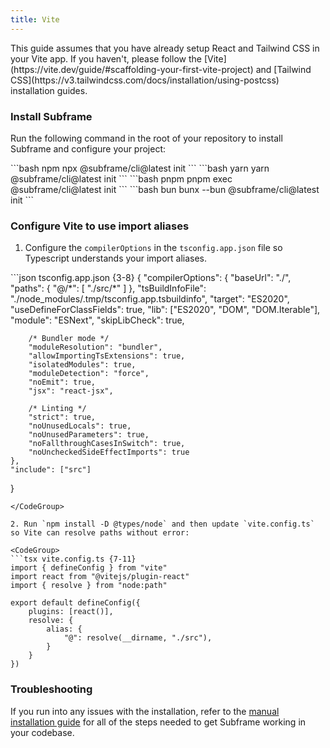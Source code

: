 ```yaml
---
title: Vite
---
```


<Note>
    This guide assumes that you have already setup React and Tailwind CSS in your Vite app. If you haven't, please follow the [Vite](https://vite.dev/guide/#scaffolding-your-first-vite-project) and [Tailwind CSS](https://v3.tailwindcss.com/docs/installation/using-postcss) installation guides.
</Note>

### Install Subframe
Run the following command in the root of your repository to install Subframe and configure your project:

<CodeGroup>
    ```bash npm
    npx @subframe/cli@latest init
    ```
    ```bash yarn
    yarn @subframe/cli@latest init
    ```
    ```bash pnpm
    pnpm exec @subframe/cli@latest init
    ```
    ```bash bun
    bunx --bun @subframe/cli@latest init
    ```
</CodeGroup>

### Configure Vite to use import aliases
1. Configure the `compilerOptions` in the `tsconfig.app.json` file so Typescript understands your import aliases.

<CodeGroup>
```json tsconfig.app.json {3-8}
{
    "compilerOptions": {
        "baseUrl": "./",
        "paths": {
            "@/*": [
                "./src/*"
            ]
        },
        "tsBuildInfoFile": "./node_modules/.tmp/tsconfig.app.tsbuildinfo",
        "target": "ES2020",
        "useDefineForClassFields": true,
        "lib": ["ES2020", "DOM", "DOM.Iterable"],
        "module": "ESNext",
        "skipLibCheck": true,

        /* Bundler mode */
        "moduleResolution": "bundler",
        "allowImportingTsExtensions": true,
        "isolatedModules": true,
        "moduleDetection": "force",
        "noEmit": true,
        "jsx": "react-jsx",

        /* Linting */
        "strict": true,
        "noUnusedLocals": true,
        "noUnusedParameters": true,
        "noFallthroughCasesInSwitch": true,
        "noUncheckedSideEffectImports": true
    },
    "include": ["src"]
}
```
</CodeGroup>

2. Run `npm install -D @types/node` and then update `vite.config.ts` so Vite can resolve paths without error:

<CodeGroup>
```tsx vite.config.ts {7-11}
import { defineConfig } from "vite"
import react from "@vitejs/plugin-react"
import { resolve } from "node:path"

export default defineConfig({
    plugins: [react()],
    resolve: {
        alias: {
            "@": resolve(__dirname, "./src"),
        }
    }
})
```
</CodeGroup>

### Troubleshooting

If you run into any issues with the installation, refer to the [manual installation guide](/framework-guides/manual) for all of the steps needed to get Subframe working in your codebase.
